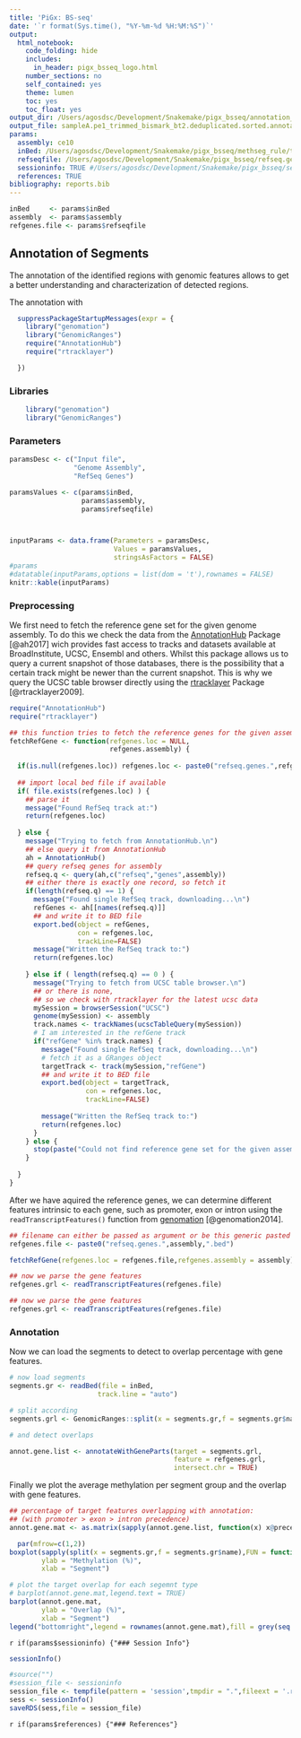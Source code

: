 ```yaml
---
title: 'PiGx: BS-seq'
date: '`r format(Sys.time(), "%Y-%m-%d %H:%M:%S")`'
output:
  html_notebook:
    code_folding: hide
    includes:
      in_header: pigx_bsseq_logo.html
    number_sections: no
    self_contained: yes
    theme: lumen
    toc: yes
    toc_float: yes
output_dir: /Users/agosdsc/Development/Snakemake/pigx_bsseq/annotation_rule/
output_file: sampleA.pe1_trimmed_bismark_bt2.deduplicated.sorted.annotation.nb.html
params:
  assembly: ce10
  inBed: /Users/agosdsc/Development/Snakemake/pigx_bsseq/methseg_rule/test1_trimmed_bismark_bt2.deduplicated.sorted.bam_meth_segments.bed
  refseqfile: /Users/agosdsc/Development/Snakemake/pigx_bsseq/refseq.genes.ce10.bed
  sessioninfo: TRUE #/Users/agosdsc/Development/Snakemake/pigx_bsseq/session.rds
  references: TRUE
bibliography: reports.bib
---
```



```r

inBed     <- params$inBed
assembly  <- params$assembly
refgenes.file <- params$refseqfile
```

## Annotation of Segments

The annotation of the identified regions with genomic features allows to get a better understanding and characterization of detected regions. 

The annotation with 

```r

  suppressPackageStartupMessages(expr = {
    library("genomation")
    library("GenomicRanges")
    require("AnnotationHub")
    require("rtracklayer")

  })
```

### Libraries
```r

    library("genomation")
    library("GenomicRanges")

```

### Parameters
```r

paramsDesc <- c("Input file",
                "Genome Assembly",
                "RefSeq Genes")

paramsValues <- c(params$inBed,
                  params$assembly,
                  params$refseqfile)



inputParams <- data.frame(Parameters = paramsDesc,
                          Values = paramsValues,
                          stringsAsFactors = FALSE)
#params
#datatable(inputParams,options = list(dom = 't'),rownames = FALSE)
knitr::kable(inputParams)
```




### Preprocessing

We first need to fetch the reference gene set for the given genome assembly. To do this we check the data from the [AnnotationHub](http://bioconductor.org/packages/release/bioc/html/AnnotationHub.html) Package [@ah2017] wich provides fast access to tracks and datasets available at BroadInstitute, UCSC, Ensembl and others. Whilst this package allows us to query a current snapshot of those databases, there is the possibility that a certain track might be newer than the current snapshot. This is why we query the UCSC table browser directly using the [rtracklayer](http://bioconductor.org/packages/release/bioc/html/rtracklayer.html) Package [@rtracklayer2009].




```r

require("AnnotationHub")
require("rtracklayer")

## this function tries to fetch the reference genes for the given assembly
fetchRefGene <- function(refgenes.loc = NULL,
                         refgenes.assembly) {
  
  if(is.null(refgenes.loc)) refgenes.loc <- paste0("refseq.genes.",refgenes.assembly,".bed")
  
  ## import local bed file if available
  if( file.exists(refgenes.loc) ) {
    ## parse it 
    message("Found RefSeq track at:")
    return(refgenes.loc)
    
  } else {
    message("Trying to fetch from AnnotationHub.\n")
    ## else query it from AnnotationHub 
    ah = AnnotationHub()
    ## query refseq genes for assembly
    refseq.q <- query(ah,c("refseq","genes",assembly))
    ## either there is exactly one record, so fetch it
    if(length(refseq.q) == 1) {
      message("Found single RefSeq track, downloading...\n")
      refGenes <- ah[[names(refseq.q)]]
      ## and write it to BED file
      export.bed(object = refGenes,
                 con = refgenes.loc,
                 trackLine=FALSE)
      message("Written the RefSeq track to:")
      return(refgenes.loc)
      
    } else if ( length(refseq.q) == 0 ) { 
      message("Trying to fetch from UCSC table browser.\n")
      ## or there is none, 
      ## so we check with rtracklayer for the latest ucsc data
      mySession = browserSession("UCSC")
      genome(mySession) <- assembly
      track.names <- trackNames(ucscTableQuery(mySession))
      # I am interested in the refGene track 
      if("refGene" %in% track.names) {
        message("Found single RefSeq track, downloading...\n")
        # fetch it as a GRanges object 
        targetTrack <- track(mySession,"refGene")
        ## and write it to BED file
        export.bed(object = targetTrack,
                   con = refgenes.loc,
                   trackLine=FALSE)
        
        message("Written the RefSeq track to:")
        return(refgenes.loc)
      } 
    } else {
      stop(paste("Could not find reference gene set for the given assembly <'",assembly,"'>." ))
    }
    
  }
}
```


After we have aquired the reference genes, we can determine different features intrinsic to each gene, such as promoter, exon or intron using the `readTranscriptFeatures()` function from [genomation](http://bioinformatics.mdc-berlin.de/genomation/) [@genomation2014]. 


```r

## filename can either be passed as argument or be this generic pasted one
refgenes.file <- paste0("refseq.genes.",assembly,".bed")

fetchRefGene(refgenes.loc = refgenes.file,refgenes.assembly = assembly)

## now we parse the gene features
refgenes.grl <- readTranscriptFeatures(refgenes.file)
```

```r

## now we parse the gene features
refgenes.grl <- readTranscriptFeatures(refgenes.file)
```

### Annotation

Now we can load the segments to detect to overlap percentage with gene features.

```r

# now load segments 
segments.gr <- readBed(file = inBed,
                      track.line = "auto")

# split according
segments.grl <- GenomicRanges::split(x = segments.gr,f = segments.gr$name)

# and detect overlaps 

annot.gene.list <- annotateWithGeneParts(target = segments.grl,
                                         feature = refgenes.grl,
                                         intersect.chr = TRUE)

```


Finally we plot the average methylation per segment group and the overlap with gene features.
```r
## percentage of target features overlapping with annotation:
## (with promoter > exon > intron precedence)
annot.gene.mat <- as.matrix(sapply(annot.gene.list, function(x) x@precedence))

  par(mfrow=c(1,2))
boxplot(sapply(split(x = segments.gr,f = segments.gr$name),FUN = function(x) x$score),
        ylab = "Methylation (%)",
        xlab = "Segment")

# plot the target overlap for each segemnt type
# barplot(annot.gene.mat,legend.text = TRUE)
barplot(annot.gene.mat,
        ylab = "Overlap (%)",
        xlab = "Segment")
legend("bottomright",legend = rownames(annot.gene.mat),fill = grey(seq.int(0,1,length.out = ncol(annot.gene.mat))))

```


<!-- ### Session Info -->

`r if(params$sessioninfo) {"### Session Info"}`

```r
sessionInfo()
```

```r
#source("") 
#session_file <- sessioninfo
session_file <- tempfile(pattern = 'session',tmpdir = ".",fileext = '.rds')
sess <- sessionInfo()
saveRDS(sess,file = session_file)
```


`r if(params$references) {"### References"}`

<!-- Document final rule -->
------------------------------------


